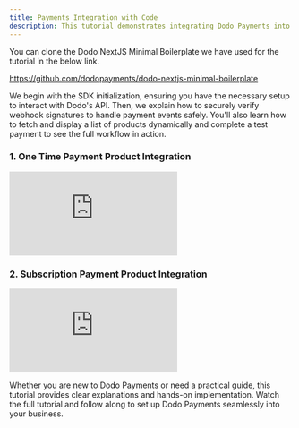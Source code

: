 ```yaml
---
title: Payments Integration with Code
description: This tutorial demonstrates integrating Dodo Payments into a Next.js app using the Node.js SDK for One-Time and Subscription Products. It utilizes the Dodo Next.js Minimal Boilerplate and covers essential steps to get started efficiently.
---
```



You can clone the Dodo NextJS Minimal Boilerplate we have used for the tutorial in the below link.

https://github.com/dodopayments/dodo-nextjs-minimal-boilerplate

We begin with the SDK initialization, ensuring you have the necessary setup to interact with Dodo's API. Then, we explain how to securely verify webhook signatures to handle payment events safely. You'll also learn how to fetch and display a list of products dynamically and complete a test payment to see the full workflow in action. 

### 1. One Time Payment Product Integration

<iframe 
    className="w-full aspect-video rounded-md" 
    src="https://www.youtube.com/embed/3igzmVkVDbY"
    title="Setup Your Account | Dodo Payments"
    frameBorder="0"
    allow="accelerometer; autoplay; clipboard-write; encrypted-media; gyroscope; picture-in-picture"
    allowFullScreen
></iframe>

### 2. Subscription Payment Product Integration

<iframe 
    className="w-full aspect-video rounded-md" 
    src="https://www.youtube.com/embed/rj62ral2rek"
    title="Setup Your Account | Dodo Payments"
    frameBorder="0"
    allow="accelerometer; autoplay; clipboard-write; encrypted-media; gyroscope; picture-in-picture"
    allowFullScreen
></iframe>




Whether you are new to Dodo Payments or need a practical guide, this tutorial provides clear explanations and hands-on implementation. Watch the full tutorial and follow along to set up Dodo Payments seamlessly into your business.